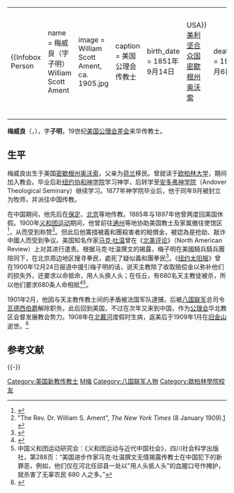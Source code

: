 {|align="right" 
|{{Infobox Person
| name   = 梅威良（字子明）<br />William Scott Ament
| image     = William Scott Ament, ca. 1905.jpg
| caption  = 美国公理会传教士
| birth_date  = 1851年9月14日
| birth_place = {{flagicon|USA}}[[美利坚合众国|美利坚合众国]][[密歇根州|密歇根州]][[奥沃索|奥沃索]]
| death_date  = 1909年1月6日
| death_place = {{flagicon|USA}}[[美利坚合众国|美利坚合众国]][[加利福尼亚州|加利福尼亚州]][[旧金山|旧金山]]
| title          =  
| spouse         =
| parents        = 
| occupation     =传教士
}}
|-
|}

'''梅威良'''（{{lang-en|William Scott Ament}}，{{bd|1851年|9月14日|1909年|1月6日}}），字'''子明'''，19世纪[[美国公理会差会|美国公理会差会]]来华传教士。

== 生平 ==
梅威良出生于美国[[密歇根州|密歇根州]][[奥沃索|奥沃索]]，父亲为[[荷兰|荷兰]]移民。曾就读于[[欧柏林大学|欧柏林大学]]，期间加入教会。毕业后赴[[纽约协和神学院|纽约协和神学院]]学习神学，后转学至[[安多弗神学院|安多弗神学院]]（Andover Theological Seminary）继续学习。1877年神学院毕业后，他于同年9月被封立为牧师，并派往中国传教。

在中国期间，他先后在[[保定|保定]]、[[北京|北京]]等地传教。1885年与1897年他曾两度回美国休假。1900年[[义和团运动|义和团运动]]期间，他曾前往[[通州|通州]]等地协助美国教士及家属撤往使馆区<ref>{{cite book|title=《近代来华外国人名辞典》|publisher=中国社会科学出版社|author=中国社会科学院近代史研究所翻译室|year=1981}}</ref>，从而受到称赞<ref>"The Rev. Dr. William S. Ament", ''The New York Times'' (8 January 1909).[http://query.nytimes.com/mem/archive-free/pdf?res=9F02E0DD1539E733A2575AC0A9679C946897D6CF] {{Wayback|url=http://query.nytimes.com/mem/archive-free/pdf?res=9F02E0DD1539E733A2575AC0A9679C946897D6CF |date=20121105101406 }}</ref>。但此后他籌措被義和團殺害者的賠償金，被認為是抢劫、敲诈中國人而受到争议。美国知名作家[[马克·吐温|马克·吐温]]曾在《[[北美评论|北美评论]]》（North American Review）上对其进行遣责。根据马克·吐温撰文的揭露，梅子明在美國騎兵騎兵團陪同下，在北京周边地区搜寻拳民，處死了疑似義和團拳民<ref>{{cite book| author=L. Terry Oggel| editor1=J.R. LeMaster| editor2=James D. Wilson| title=''The Routledge Encyclopedia of Mark Twain''| url=http://books.google.com/books?id=8BhUuxcKNPkC&pg=PA23| date=13 May 2013| publisher=Routledge| isbn=978-1-135-88128-3| page=第23頁| quote=Reverend William S. Ament, and an assistant, Reverend Elwood Gardner Tewksbury, escorted by an American cavalry troop, searched the countryside for Boxers, collecting indemnities for slain converts, burning peasant's houses, and even asking the soldiers to shoot 'suspected Boxers' on the spot.| access-date=2014-02-20| archive-date=2014-01-05| archive-url=https://web.archive.org/web/20140105062637/http://books.google.com/books?id=8BhUuxcKNPkC&pg=PA23| dead-url=no}}{{en}}</ref>。《[[纽约太阳报_(便士报)|纽约太阳报]]》曾在1900年12月24日报道中援引梅子明的话，说天主教除了收取赔偿金以弥补他们的损失外，还要求以命抵命，用人头换人头；在任丘，有680名天主教徒被杀，所以他们要求680条人命相抵<ref>{{Cite news
| url = https://chroniclingamerica.loc.gov/lccn/sn83030272/1900-12-24/ed-1/seq-1/
| title = Missionaries Collecting Indemnity and Levying Fines - Mr. Ament of the American Board Defends His Actions
| date = 1900-12-24
| newspaper = [[纽约太阳报_(便士报)|紐約太陽報]]
| page = 1
| via = Chronicling America: Historic American Newspapers. Library of Congress
| quote = Mr. Ament declares… the Catholics, who demanded, in addition to money, head for head. They collect 500 taels for each murder of a Catholic. In the Wenchiu country, 680 Catholics were killed and for this the European Catholics here demand 750000 strings of cash and 680 heads.
| accessdate = 2021-04-17
| archive-date = 2020-06-07
| archive-url = https://web.archive.org/web/20200607021944/https://chroniclingamerica.loc.gov/lccn/sn83030272/1900-12-24/ed-1/seq-1/
| dead-url = no
}}</ref><ref>中国义和团运动研究会：《义和团运动与近代中国社会》，四川社会科学出版社，第288页：“美国进步作家马克·吐温撰文无情揭露传教士在中国犯下的新罪恶，例如，他们仅在河北任邱县一处以"用人头抵人头"的血腥口号作掩护，就杀害了无辜农民 680 人之多。”</ref>。

1901年2月，他因与天主教传教士间的矛盾被法国军队逮捕，后被[[八国联军|八国联军]]总司令[[阿尔弗雷德·冯·瓦德西|瓦德西伯爵]]解除职务。此后回到美国，不过在次年又来到中国，作为[[公理会|公理会]]华北教区会督发展教会势力。1908年在[[北戴河|北戴河]]度假时生病，返美后于1909年1月在[[旧金山|旧金山]]逝世。<ref>{{cite book|title=《从马礼逊到司徒雷登——来华新教传教士评传》|author=顾长声|publisher=上海人民出版社}}</ref>

== 参考文献 ==
{{Reflist}}

{{-}}
{{北京基督教传教士}}

{{DEFAULTSORT:Ament, William}}
[[Category:美国新教传教士|Category:美国新教传教士]]
[[Category:在华基督教新教传教士_(清朝)|M梅]]
[[Category:八国联军人物|Category:八国联军人物]]
[[Category:歐柏林學院校友|Category:歐柏林學院校友]]